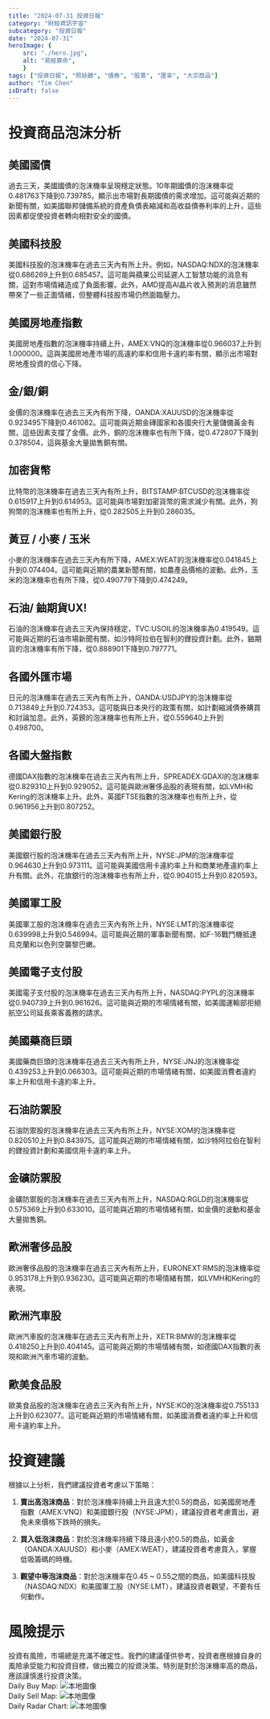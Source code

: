 ```yaml
---
title: "2024-07-31 投資日報"
category: "財經資訊宇宙"
subcategory: "投資日報"
date: "2024-07-31"
heroImage: {
    src: "./hero.jpg",
    alt: "易經算命",
    }
tags: ["投資日報", "照妖鏡", "債券", "股票", "匯率", "大宗商品"]
author: "Tim Chen"
isDraft: false
---
```

# 投資商品泡沫分析

## 美國國債
過去三天，美國國債的泡沫機率呈現穩定狀態。10年期國債的泡沫機率從0.481763下降到0.739785，顯示出市場對長期國債的需求增加。這可能與近期的新聞有關，如美國聯邦儲備系統的資產負債表縮減和高收益債券利率的上升，這些因素都促使投資者轉向相對安全的國債。

## 美國科技股
美國科技股的泡沫機率在過去三天內有所上升。例如，NASDAQ:NDX的泡沫機率從0.686269上升到0.685457。這可能與蘋果公司延遲人工智慧功能的消息有關，這對市場情緒造成了負面影響。此外，AMD提高AI晶片收入預測的消息雖然帶來了一些正面情緒，但整體科技股市場仍然面臨壓力。

## 美國房地產指數
美國房地產指數的泡沫機率持續上升，AMEX:VNQ的泡沫機率從0.966037上升到1.000000。這與美國房地產市場的高違約率和信用卡違約率有關，顯示出市場對房地產投資的信心下降。

## 金/銀/銅
金價的泡沫機率在過去三天內有所下降，OANDA:XAUUSD的泡沫機率從0.923495下降到0.461082。這可能與近期金磚國家和各國央行大量儲備黃金有關，這些因素支撐了金價。此外，銅的泡沫機率也有所下降，從0.472807下降到0.378504，這與基金大量拋售銅有關。

## 加密貨幣
比特幣的泡沫機率在過去三天內有所上升，BITSTAMP:BTCUSD的泡沫機率從0.615917上升到0.614953。這可能與市場對加密貨幣的需求減少有關。此外，狗狗幣的泡沫機率也有所上升，從0.282505上升到0.286035。

## 黃豆 / 小麥 / 玉米
小麥的泡沫機率在過去三天內有所下降，AMEX:WEAT的泡沫機率從0.041845上升到0.074404。這可能與近期的農業新聞有關，如農產品價格的波動。此外，玉米的泡沫機率也有所下降，從0.490779下降到0.474249。

## 石油/ 鈾期貨UX!
石油的泡沫機率在過去三天內保持穩定，TVC:USOIL的泡沫機率為0.419549。這可能與近期的石油市場新聞有關，如沙特阿拉伯在智利的鋰投資計劃。此外，鈾期貨的泡沫機率有所下降，從0.888901下降到0.797771。

## 各國外匯市場
日元的泡沫機率在過去三天內有所上升，OANDA:USDJPY的泡沫機率從0.713849上升到0.724353。這可能與日本央行的政策有關，如計劃縮減債券購買和討論加息。此外，英鎊的泡沫機率也有所上升，從0.559640上升到0.498700。

## 各國大盤指數
德國DAX指數的泡沫機率在過去三天內有所上升，SPREADEX:GDAXI的泡沫機率從0.829310上升到0.929052。這可能與歐洲奢侈品股的表現有關，如LVMH和Kering的泡沫機率上升。此外，英國FTSE指數的泡沫機率也有所上升，從0.961956上升到0.807252。

## 美國銀行股
美國銀行股的泡沫機率在過去三天內有所上升，NYSE:JPM的泡沫機率從0.964630上升到0.973111。這可能與美國信用卡違約率上升和商業地產違約率上升有關。此外，花旗銀行的泡沫機率也有所上升，從0.904015上升到0.820593。

## 美國軍工股
美國軍工股的泡沫機率在過去三天內有所上升，NYSE:LMT的泡沫機率從0.639998上升到0.546994。這可能與近期的軍事新聞有關，如F-16戰鬥機抵達烏克蘭和以色列空襲黎巴嫩。

## 美國電子支付股
美國電子支付股的泡沫機率在過去三天內有所上升，NASDAQ:PYPL的泡沫機率從0.940739上升到0.961626。這可能與近期的市場情緒有關，如美國運輸部拒絕航空公司延長乘客義務的請求。

## 美國藥商巨頭
美國藥商巨頭的泡沫機率在過去三天內有所上升，NYSE:JNJ的泡沫機率從0.439253上升到0.066303。這可能與近期的市場情緒有關，如美國消費者違約率上升和信用卡違約率上升。

## 石油防禦股
石油防禦股的泡沫機率在過去三天內有所上升，NYSE:XOM的泡沫機率從0.820510上升到0.843975。這可能與近期的市場情緒有關，如沙特阿拉伯在智利的鋰投資計劃和美國信用卡違約率上升。

## 金礦防禦股
金礦防禦股的泡沫機率在過去三天內有所上升，NASDAQ:RGLD的泡沫機率從0.575369上升到0.633010。這可能與近期的市場情緒有關，如金價的波動和基金大量拋售銅。

## 歐洲奢侈品股
歐洲奢侈品股的泡沫機率在過去三天內有所上升，EURONEXT:RMS的泡沫機率從0.953178上升到0.936230。這可能與近期的市場情緒有關，如LVMH和Kering的表現。

## 歐洲汽車股
歐洲汽車股的泡沫機率在過去三天內有所上升，XETR:BMW的泡沫機率從0.418250上升到0.404145。這可能與近期的市場情緒有關，如德國DAX指數的表現和歐洲汽車市場的波動。

## 歐美食品股
歐美食品股的泡沫機率在過去三天內有所上升，NYSE:KO的泡沫機率從0.755133上升到0.623077。這可能與近期的市場情緒有關，如美國消費者違約率上升和信用卡違約率上升。

# 投資建議

根據以上分析，我們建議投資者考慮以下策略：

1. **賣出高泡沫商品**：對於泡沫機率持續上升且遠大於0.5的商品，如美國房地產指數（AMEX:VNQ）和美國銀行股（NYSE:JPM），建議投資者考慮賣出，避免未來價格下跌時的損失。

2. **買入低泡沫商品**：對於泡沫機率持續下降且遠小於0.5的商品，如黃金（OANDA:XAUUSD）和小麥（AMEX:WEAT），建議投資者考慮買入，掌握低吸籌碼的時機。

3. **觀望中等泡沫商品**：對於泡沫機率在0.45 ~ 0.55之間的商品，如美國科技股（NASDAQ:NDX）和美國軍工股（NYSE:LMT），建議投資者觀望，不要有任何動作。

# 風險提示

投資有風險，市場總是充滿不確定性。我們的建議僅供參考，投資者應根據自身的風險承受能力和投資目標，做出獨立的投資決策。特別是對於泡沫機率高的商品，應該謹慎進行投資決策。
<br />
Daily Buy Map:
![本地圖像](./buyMap.svg)
<br />
Daily Sell Map:
![本地圖像](./sellMap.svg)
<br />
Daily Radar Chart:
![本地圖像](./radar.svg)
<br />
